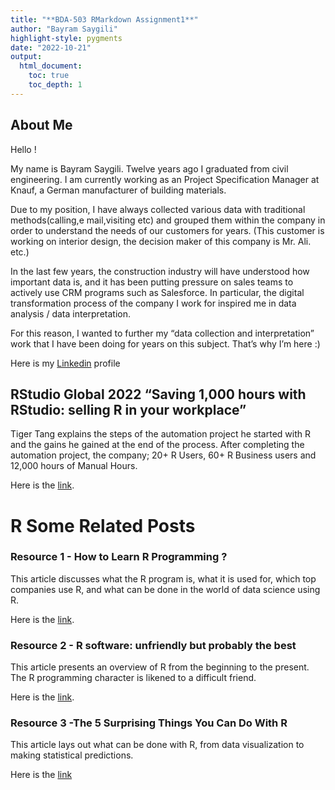 ```yaml
---
title: "**BDA-503 RMarkdown Assignment1**"
author: "Bayram Saygili"
highlight-style: pygments
date: "2022-10-21"
output: 
  html_document:
    toc: true
    toc_depth: 1
---
```


## About Me

Hello ! 

My name is Bayram Saygili. Twelve years ago I graduated from civil engineering. I am currently working as an Project Specification Manager at Knauf, a German manufacturer of building materials.

Due to my position, I have always collected various data with traditional methods(calling,e mail,visiting etc) and grouped them within the company in order to understand the needs of our customers for years. (This customer is working on interior design, the decision maker of this company is Mr. Ali. etc.)

In the last few years, the construction industry will have understood how important data is, and it has been putting pressure on sales teams to actively use CRM programs such as Salesforce. In particular, the digital transformation process of the company I work for inspired me in data analysis / data interpretation.

For this reason, I wanted to further my "data collection and interpretation" work that I have been doing for years on this subject. That's why I'm here :)

Here is my [Linkedin](https://www.linkedin.com/in/bayram-sayg%C4%B1l%C4%B1-1a525045/) profile

## RStudio Global 2022 "Saving 1,000 hours with RStudio: selling R in your workplace"

Tiger Tang explains the steps of the automation project he started with R and the gains he gained at the end of the process. After completing the automation project, the company; 20+ R Users, 60+ R Business users and 12,000 hours of Manual Hours.

Here is the [link](https://www.rstudio.com/conference/2022/talks/saving-1000-hours-rstudio/).

# R Some Related Posts

### Resource 1 - How to Learn R Programming ? 

This article discusses what the R program is, what it is used for, which top companies use R, and what can be done in the world of data science using R.

Here is the [link](https://www.simplilearn.com/how-to-learn-r-programming-article).


### Resource 2 - R software: unfriendly but probably the best

This article presents an overview of R from the beginning to the present. The R programming character is likened to a difficult friend.


Here is the [link](https://www.ncbi.nlm.nih.gov/pmc/articles/PMC7063554/).


### Resource 3 -The 5 Surprising Things You Can Do With R

This article lays out what can be done with R, from data visualization to making statistical predictions.

Here is the [link](https://www.kdnuggets.com/2022/08/5-surprising-things-r.html)
